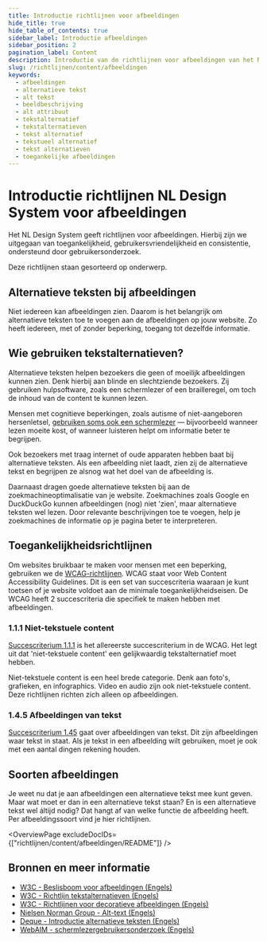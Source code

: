 ```yaml
---
title: Introductie richtlijnen voor afbeeldingen
hide_title: true
hide_table_of_contents: true
sidebar_label: Introductie afbeeldingen
sidebar_position: 2
pagination_label: Content
description: Introductie van de richtlijnen voor afbeeldingen van het NL Design System.
slug: /richtlijnen/content/afbeeldingen
keywords:
  - afbeeldingen
  - alternatieve tekst
  - alt tekst
  - beeldbeschrijving
  - alt attribuut
  - tekstalternatief
  - tekstalternatieven
  - tekst alternatief
  - tekstueel alternatief
  - tekst alternatieven
  - toegankelijke afbeeldingen
---
```



# Introductie richtlijnen NL Design System voor afbeeldingen

Het NL Design System geeft richtlijnen voor afbeeldingen. Hierbij zijn we uitgegaan van toegankelijkheid, gebruikersvriendelijkheid en consistentie, ondersteund door gebruikersonderzoek.

Deze richtlijnen staan gesorteerd op onderwerp.

## Alternatieve teksten bij afbeeldingen

Niet iedereen kan afbeeldingen zien. Daarom is het belangrijk om alternatieve teksten toe te voegen aan de afbeeldingen op jouw website. Zo heeft iedereen, met of zonder beperking, toegang tot dezelfde informatie.

## Wie gebruiken tekstalternatieven?

Alternatieve teksten helpen bezoekers die geen of moeilijk afbeeldingen kunnen zien. Denk hierbij aan blinde en slechtziende bezoekers. Zij gebruiken hulpsoftware, zoals een schermlezer of een brailleregel, om toch de inhoud van de content te kunnen lezen.

Mensen met cognitieve beperkingen, zoals autisme of niet-aangeboren hersenletsel, [gebruiken soms ook een schermlezer](https://webaim.org/projects/screenreadersurvey10/) — bijvoorbeeld wanneer lezen moeite kost, of wanneer luisteren helpt om informatie beter te begrijpen.

Ook bezoekers met traag internet of oude apparaten hebben baat bij alternatieve teksten. Als een afbeelding niet laadt, zien zij de alternatieve tekst en begrijpen ze alsnog wat het doel van de afbeelding is.

Daarnaast dragen goede alternatieve teksten bij aan de zoekmachineoptimalisatie van je website. Zoekmachines zoals Google en DuckDuckGo kunnen afbeeldingen (nog) niet 'zien', maar alternatieve teksten wel lezen. Door relevante beschrijvingen toe te voegen, help je zoekmachines de informatie op je pagina beter te interpreteren.

## Toegankelijkheidsrichtlijnen

Om websites bruikbaar te maken voor mensen met een beperking, gebruiken we de [WCAG-richtlijnen](/wcag). WCAG staat voor Web Content Accessibility Guidelines. Dit is een set van succescriteria waaraan je kunt toetsen of je website voldoet aan de minimale toegankelijkheidseisen. De WCAG heeft 2 succescriteria die specifiek te maken hebben met afbeeldingen.

### 1.1.1 Niet-tekstuele content

[Succescriterium 1.1.1](/wcag/1.1.1) is het allereerste succescriterium in de WCAG. Het legt uit dat 'niet-tekstuele content' een gelijkwaardig tekstalternatief moet hebben.

Niet-tekstuele content is een heel brede categorie. Denk aan foto's, grafieken, en infographics. Video en audio zijn ook niet-tekstuele content. Deze richtlijnen richten zich alleen op afbeeldingen.

### 1.4.5 Afbeeldingen van tekst

[Succescriterium 1.45](/wcag/1.4.5) gaat over afbeeldingen van tekst. Dit zijn afbeeldingen waar tekst in staat. Als je tekst in een afbeelding wilt gebruiken, moet je ook met een aantal dingen rekening houden.

## Soorten afbeeldingen

Je weet nu dat je aan afbeeldingen een alternatieve tekst mee kunt geven. Maar wat moet er dan in een alternatieve tekst staan? En is een alternatieve tekst wel áltijd nodig? Dat hangt af van welke functie de afbeelding heeft. Per afbeeldingssoort vind je hier richtlijnen.

<OverviewPage excludeDocIDs={["richtlijnen/content/afbeeldingen/README"]} />

## Bronnen en meer informatie

- [W3C - Beslisboom voor afbeeldingen (Engels)](https://www.w3.org/WAI/tutorials/images/decision-tree/)
- [W3C - Richtlijn tekstalternatieven (Engels)](https://www.w3.org/WAI/WCAG22/Understanding/text-alternatives)
- [W3C - Richtlijnen voor decoratieve afbeeldingen (Engels)](https://www.w3.org/WAI/tutorials/images/decorative/#image-used-for-ambiance-eye-candy)
- [Nielsen Norman Group - Alt-text (Engels)](https://www.nngroup.com/articles/write-alt-text/)
- [Deque - Introductie alternatieve teksten (Engels)](https://www.deque.com/blog/great-alt-text-introduction/)
- [WebAIM - schermlezergebruikersonderzoek (Engels)](https://webaim.org/projects/screenreadersurvey10/)

<FooterInfo />
